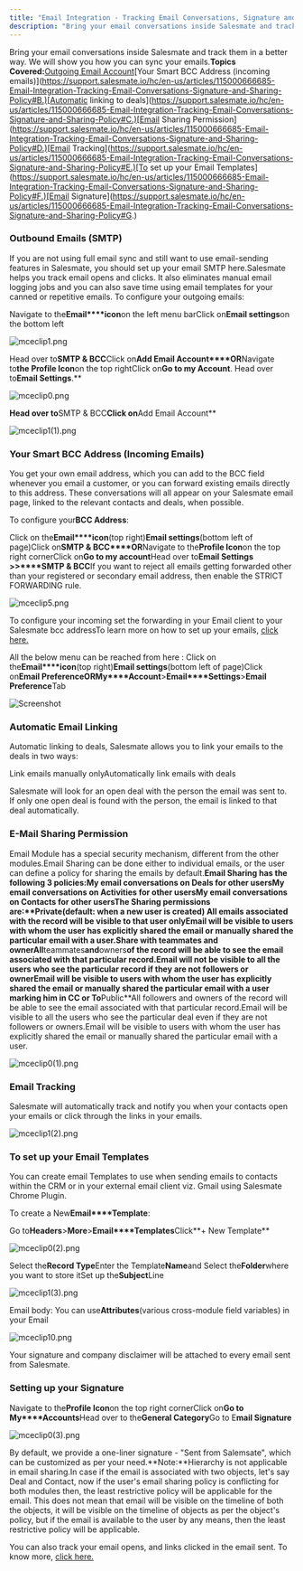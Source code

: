 ```yaml
---
title: "Email Integration - Tracking Email Conversations, Signature and Sharing Policy"
description: "Bring your email conversations inside Salesmate and track them in a better way. We will show you how you can sync your emails.**Topics Covered:**[Outg..."
---
```


Bring your email conversations inside Salesmate and track them in a better way. We will show you how you can sync your emails.**Topics Covered:**[Outgoing Email Account](https://support.salesmate.io/hc/en-us/articles/115000666685-Email-Integration-Tracking-Email-Conversations-Signature-and-Sharing-Policy#A.)[Your Smart BCC Address (incoming emails)](https://support.salesmate.io/hc/en-us/articles/115000666685-Email-Integration-Tracking-Email-Conversations-Signature-and-Sharing-Policy#B.)[Automatic linking to deals](https://support.salesmate.io/hc/en-us/articles/115000666685-Email-Integration-Tracking-Email-Conversations-Signature-and-Sharing-Policy#C.)[Email Sharing Permission](https://support.salesmate.io/hc/en-us/articles/115000666685-Email-Integration-Tracking-Email-Conversations-Signature-and-Sharing-Policy#D.)[Email Tracking](https://support.salesmate.io/hc/en-us/articles/115000666685-Email-Integration-Tracking-Email-Conversations-Signature-and-Sharing-Policy#E.)[To set up your Email Templates](https://support.salesmate.io/hc/en-us/articles/115000666685-Email-Integration-Tracking-Email-Conversations-Signature-and-Sharing-Policy#F.)[Email Signature](https://support.salesmate.io/hc/en-us/articles/115000666685-Email-Integration-Tracking-Email-Conversations-Signature-and-Sharing-Policy#G.)

### Outbound Emails (SMTP)

If you are not using full email sync and still want to use email-sending features in Salesmate, you should set up your email SMTP here.Salesmate helps you track email opens and clicks. It also eliminates manual email logging jobs and you can also save time using email templates for your canned or repetitive emails. To configure your outgoing emails:

Navigate to the**Email****icon**on the left menu barClick on**Email settings**on the bottom left

![mceclip1.png](./images/mceclip1.png)

Head over to**SMTP & BCC**Click on**Add Email Account****OR**Navigate to**the Profile Icon**on the top rightClick on**Go to my Account**. Head over to**Email Settings**.**

![mceclip0.png](./images/mceclip0.png)

**Head over to**SMTP & BCC**Click on**Add Email Account**

![mceclip1(1).png](./images/mceclip11.png)

### Your Smart BCC Address (Incoming Emails)

You get your own email address, which you can add to the BCC field whenever you email a customer, or you can forward existing emails directly to this address. These conversations will all appear on your Salesmate email page, linked to the relevant contacts and deals, when possible.

To configure your**BCC Address**:

Click on the**Email****icon**(top right)**Email settings**(bottom left of page)Click on**SMTP & BCC****OR**Navigate to the**Profile Icon**on the top right cornerClick on**Go to my account**Head over to**Email Settings >>****SMTP & BCC**If you want to reject all emails getting forwarded other than your registered or secondary email address, then enable the STRICT FORWARDING rule.

![mceclip5.png](./images/mceclip5.png)

To configure your incoming set the forwarding in your Email client to your Salesmate bcc addressTo learn more on how to set up your emails, [click here.](https://support.salesmate.io/knowledge/articles/214088269/)

All the below menu can be reached from here :
Click on the**Email****icon**(top right)**Email settings**(bottom left of page)Click on**Email Preference****OR****My****Account**>**Email****Settings**>**Email Preference**Tab

![Screenshot](./images/Screenshot-2023-06-05-at-11.43.19-AM.png)

### Automatic Email Linking

Automatic linking to deals, Salesmate allows you to link your emails to the deals in two ways:

Link emails manually onlyAutomatically link emails with deals

Salesmate will look for an open deal with the person the email was sent to. If only one open deal is found with the person, the email is linked to that deal automatically.

### E-Mail Sharing Permission

Email Module has a special security mechanism, different from the other modules.Email Sharing can be done either to individual emails, or the user can define a policy for sharing the emails by default.**Email Sharing has the following 3 policies:**My email conversations on Deals for other usersMy email conversations on Activities for other usersMy email conversations on Contacts for other users**The Sharing permissions are:****Private**(default: when a new user is created)
All emails associated with the record will be visible to that user onlyEmail will be visible to users with whom the user has explicitly shared the email or manually shared the particular email with a user.**Share with teammates and owner**All**teammates**and**owners**of the record will be able to see the email associated with that particular record.Email will not be visible to all the users who see the particular record if they are not followers or ownerEmail will be visible to users with whom the user has explicitly shared the email or manually shared the particular email with a user marking him in CC or To**Public**All followers and owners of the record will be able to see the email associated with that particular record.Email will be visible to all the users who see the particular deal even if they are not followers or owners.Email will be visible to users with whom the user has explicitly shared the email or manually shared the particular email with a user.

![mceclip0(1).png](./images/mceclip01.png)

### Email Tracking

Salesmate will automatically track and notify you when your contacts open your emails or click through the links in your emails.

![mceclip1(2).png](./images/mceclip12.png)

### To set up your Email Templates

You can create email Templates to use when sending emails to contacts within the CRM or in your external email client viz. Gmail using Salesmate Chrome Plugin.

To create a New**Email****Template**:

Go to**Headers**>**More**>**Email****Templates**Click**\+ New Template**

![mceclip0(2).png](./images/mceclip02.png)

Select the**Record Type**Enter the Template**Name**and Select the**Folder**where you want to store itSet up the**Subject**Line

![mceclip1(3).png](./images/mceclip13.png)

Email body: You can use**Attributes**(various cross-module field variables) in your Email

![mceclip10.png](./images/mceclip10.png)

Your signature and company disclaimer will be attached to every email sent from Salesmate.

### Setting up your Signature

Navigate to the**Profile Icon**on the top right cornerClick on**Go to My****Accounts**Head over to the**General Category**Go to E**mail Signature**

![mceclip0(3).png](./images/mceclip03.png)

By default, we provide a one-liner signature - "Sent from Salemsate", which can be customized as per your need.**Note:**Hierarchy is not applicable in email sharing.In case if the email is associated with two objects, let's say Deal and Contact, now if the user's email sharing policy is conflicting for both modules then, the least restrictive policy will be applicable for the email. This does not mean that email will be visible on the timeline of both the objects, it will be visible on the timeline of objects as per the object's policy, but if the email is available to the user by any means, then the least restrictive policy will be applicable.

You can also track your email opens, and links clicked in the email sent. To know more, [click here.](https://support.salesmate.io/knowledge/articles/115000147149/)
